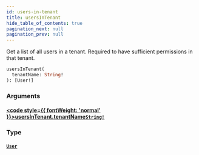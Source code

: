```yaml
---
id: users-in-tenant
title: usersInTenant
hide_table_of_contents: true
pagination_next: null
pagination_prev: null
---
```








Get a list of all users in a tenant. Required to have sufficient permissions in that
tenant.

```graphql
usersInTenant(
  tenantName: String!
): [User!]
```


### Arguments

#### [<code style={{ fontWeight: 'normal' }}>usersInTenant.<b>tenantName</b></code>](#)<Bullet />[`String!`](/scalars/string) <Badge class="secondary" text="non-null"/> <Badge class="secondary" text="scalar"/>
> 
> 

### Type

#### [`User`](/objects/user) <Badge class="secondary" text="object"/>
> 
> 





